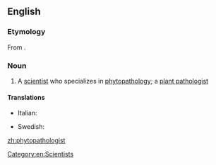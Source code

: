 ==English==

===Etymology===
From {{affix|en|phyto-|pathologist}}.

===Noun===
{{en-noun}}

# A [[scientist]] who specializes in [[phytopathology]]; a [[plant pathologist]]

====Translations====
{{trans-top|scientist}}
* Italian: {{t|it|fitopatologo|m}}
{{trans-mid}}
* Swedish: {{t|sv|växtpatolog|c}}
{{trans-bottom}}

[[Category:en:Scientists]]

[[zh:phytopathologist]]